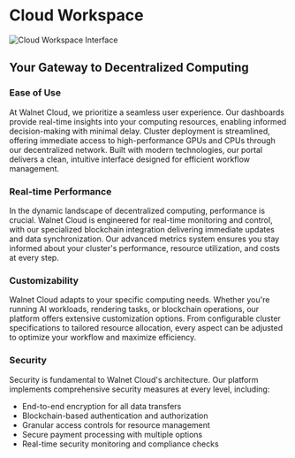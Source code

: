 # Cloud Workspace

![Cloud Workspace Interface](/assets/docs/v1.0.1/consumer/1.1.png)

## Your Gateway to Decentralized Computing

### Ease of Use

At Walnet Cloud, we prioritize a seamless user experience. Our dashboards provide real-time insights into your computing resources, enabling informed decision-making with minimal delay. Cluster deployment is streamlined, offering immediate access to high-performance GPUs and CPUs through our decentralized network. Built with modern technologies, our portal delivers a clean, intuitive interface designed for efficient workflow management.

### Real-time Performance

In the dynamic landscape of decentralized computing, performance is crucial. Walnet Cloud is engineered for real-time monitoring and control, with our specialized blockchain integration delivering immediate updates and data synchronization. Our advanced metrics system ensures you stay informed about your cluster's performance, resource utilization, and costs at every step.

### Customizability

Walnet Cloud adapts to your specific computing needs. Whether you're running AI workloads, rendering tasks, or blockchain operations, our platform offers extensive customization options. From configurable cluster specifications to tailored resource allocation, every aspect can be adjusted to optimize your workflow and maximize efficiency.

### Security

Security is fundamental to Walnet Cloud's architecture. Our platform implements comprehensive security measures at every level, including:

- End-to-end encryption for all data transfers
- Blockchain-based authentication and authorization
- Granular access controls for resource management
- Secure payment processing with multiple options
- Real-time security monitoring and compliance checks
